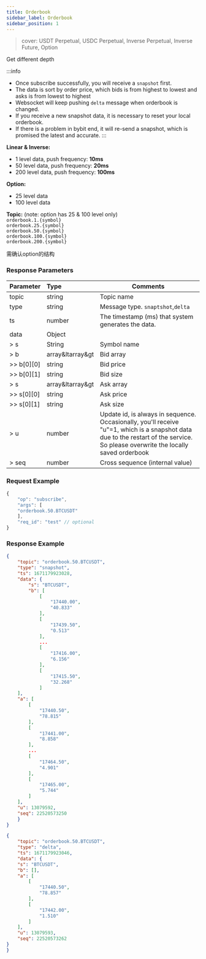 ```yaml
---
title: Orderbook
sidebar_label: Orderbook
sidebar_position: 1
---
```

> cover: USDT Perpetual, USDC Perpetual, Inverse Perpetual, Inverse Future, Option

Get different depth

:::info
* Once subscribe successfully, you will receive a `snapshot` first.
* The data is sort by order price, which bids is from highest to lowest and asks is from lowest to highest
* Websocket will keep pushing `delta` message when orderbook is changed.
* If you receive a new snapshot data, it is necessary to reset your local orderbook.
* If there is a problem in bybit end, it will re-send a snapshot, which is promised the latest and accurate.
:::

**Linear & Inverse:**<br/>
* 1 level data, push frequency: **10ms**
* 50 level data, push frequency: **20ms**
* 200 level data, push frequency: **100ms**

**Option:**<br/>
* 25 level data
* 100 level data

**Topic:** (note: option has 25 & 100 level only)<br/>
`orderbook.1.{symbol}`<br/>
`orderbook.25.{symbol}`<br/>
`orderbook.50.{symbol}`<br/>
`orderbook.100.{symbol}`<br/>
`orderbook.200.{symbol}`

需确认option的结构
### Response Parameters
| Parameter | Type | Comments|
|:----- |:-----|----- |
|topic |string |Topic name |
|type |string |Message type. `snaptshot`,`delta` |
|ts |number |The timestamp (ms) that system generates the data. |
|data |Object | |
|> s |String |Symbol name |
|> b |array&ltarray&gt |Bid array |
|>> b[0][0] |string |Bid price |
|>> b[0][1] |string |Bid size |
|> s |array&ltarray&gt |Ask array |
|>> s[0][0] |string |Ask price |
|>> s[0][1] |string |Ask size |
|> u |number |Update id, is always in sequence. Occasionally, you'll receive "u"=1, which is a snapshot data due to the restart of the service. So please overwrite the locally saved orderbook |
|> seq |number |Cross sequence (internal value) |

### Request Example

<Tabs>
<TabItem value="console" label="JSON subscription message">

```javascript
{
    "op": "subscribe",
    "args": [
    "orderbook.50.BTCUSDT"
    ],
    "req_id": "test" // optional
}
```

</TabItem>
</Tabs>

### Response Example

<Tabs>
<TabItem value="orderbook-snapshot" label="orderbook-snapshot">

```json
{
    "topic": "orderbook.50.BTCUSDT",
    "type": "snapshot",
    "ts": 1671179923028,
    "data": {
        "s": "BTCUSDT",
        "b": [
            [
                "17440.00",
                "40.833"
            ],
            [
                "17439.50",
                "0.513"
            ],
            ...
            [
                "17416.00",
                "6.156"
            ],
            [
                "17415.50",
                "32.268"
            ]
    ],
    "a": [
        [
            "17440.50",
            "78.815"
        ],
        [
            "17441.00",
            "8.858"
        ],
        ...
        [
            "17464.50",
            "4.901"
        ],
        [
            "17465.00",
            "5.744"
        ]
    ],
    "u": 13079592,
    "seq": 22520573250
    }
}
```

</TabItem>

<TabItem value="orderbook-delta" label="orderbook-delta">

```json
{
    "topic": "orderbook.50.BTCUSDT",
    "type": "delta",
    "ts": 1671179923046,
    "data": {
    "s": "BTCUSDT",
    "b": [],
    "a": [
        [
            "17440.50",
            "78.857"
        ],
        [
            "17442.00",
            "1.510"
        ]
    ],
    "u": 13079593,
    "seq": 22520573262
}
}
```

</TabItem>
</Tabs>